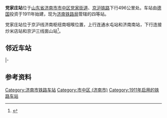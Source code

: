 {{noteTA 
|1=zh:hans:党; zh-hant:黨;}}
{{Infobox China railway station 
|车站名称 = 党家庄站
|图片 = 201606 Dangjiazhuang Station1.jpg
|图片介绍 = 
|车站名称拼音 = Dǎngjiāzhuāng
|英文名称= Dangjiazhuang Railway Station
|车站代码 = 16319<ref>{{cite book|title=中华人民共和国铁路车站代码（GB/T 10302-2010）|publisher=中国标准出版社|year=2010|isbn=155066140495|ignore-isbn-error=true|pages=8}}</ref>
|电报码 = DJK
|拼音码 = DJZ
|车站位置 = [[山东省|山东省]][[济南市|济南市]][[市中区_(济南市)|市中区]][[党家街道|党家街道]]
|坐标 = {{coord|36.579304|N|116.898624|E|display=inline,title}}
|线路 = [[京沪铁路|京沪铁路]]
|车站等级 = [[四等站_(中国大陆)|四等站]]
|月台数目 = 
}}
'''党家庄站'''位于[[山东省|山东省]][[济南市|济南市]][[市中区|市中区]][[党家街道|党家街道]]、[[京沪铁路|京沪铁路]]下行496公里处。车站由[[德国|德国]]投资于1911年始建，现为[[济南铁路局|济南铁路局]]管辖的四等站。

党家庄站位于京沪线济南枢纽南咽喉位置，上行连通水屯站和济南南站，下行连接炒米店站和京沪三线崮山站<Ref>
{{cite news|title=紧张有序的180分钟——济南车务段党家庄站提高集中修作业效率侧记|url=http://www.jntlj.com/cx_nr.aspx?type=JTXW&id=20998|publisher=济南铁路局|date=2019-03-26}}{{Dead link|date=2020年1月 |bot=InternetArchiveBot |fix-attempted=yes }}
</ref>。

== 邻近车站 ==
{{start rail box|[[File:China_Railways.svg|16px]] [[中国铁路|中国铁路]]}}
{{s-inop|[[水屯站|水屯站]]|{{站|北京}}方向}}
{{s-line|[[京沪铁路|京沪铁路]]<br />← 7km 党家庄站 7km →}}
{{s-inop|[[炒米店站|炒米店站]]|{{站|上海}}方向|rows=2}}
|-
{{s-inop|[[济南南站|济南南站]]|{{站|桥南}}方向}}
{{s-line|[[济南铁路|济南铁路]]<br />← 6km 党家庄站 {{0}}{{0}}{{0}} {{0}}{{0}}}}
{{end box}}

==参考资料==
{{reflist}}

{{京沪铁路}}
{{济南铁路}}

[[Category:济南市铁路车站|Category:济南市铁路车站]]
[[Category:市中区_(济南市)|Category:市中区 (济南市)]]
[[Category:1911年启用的铁路车站|Category:1911年启用的铁路车站]]